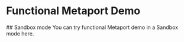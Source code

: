 



# Functional Metaport Demo

<Grid container spacing={2}>
  <Grid className="fl-centered" item md={7} sm={12}>
    ## Sandbox mode
    You can try functional Metaport demo in a Sandbox mode here.
    <Canvas of={WidgetStories.WidgetDemo} />
  </Grid>
  <Grid className="fl-centered" item md={5} sm={12}>

  </Grid>
</Grid>
